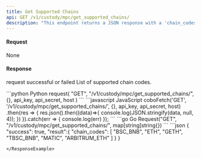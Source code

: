 ```yaml
---
title: Get Supported Chains
api: GET /v1/custody/mpc/get_supported_chains/ 
description: "This endpoint returns a JSON response with a 'chain_codes' field containing a list of supported chain codes for the MPC custody wallet associated with the authenticated user."
---
```

#### Request 
None

#### Response
<ResponseField name="success" type="bool">request successful or failed</ResponseField>
   <ResponseField name="result" type="object">
      <Expandable title="object">
        <ResponseField name="chain_codes" type="String[ ]" >List of supported chain codes.</ResponseField>
      </Expandable>
</ResponseField>

<RequestExample>
```python Python
request(
    "GET",
    "/v1/custody/mpc/get_supported_chains/", {},
    api_key, api_secret, host
)
```
```javascript JavaScript
coboFetch('GET', '/v1/custody/mpc/get_supported_chains/', {}, api_key, api_secret, host)
    .then(res => {
        res.json().then((data)=>{
            console.log(JSON.stringify(data, null, 4));
        })
    }).catch(err => {
        console.log(err)
    });
```
```go Go
Request("GET", "/v1/custody/mpc/get_supported_chains/", map[string]string{})
```
</RequestExample>

<ResponseExample>
```json
{
  "success": true,
  "result":{
      "chain_codes": [
        "BSC_BNB",
        "ETH",
        "GETH",
        "TBSC_BNB",
        "MATIC",
        "ARBITRUM_ETH"
      ]
  }
}

```
</ResponseExample>
